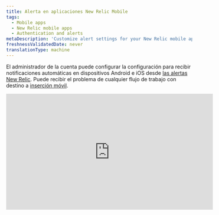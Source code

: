 ```yaml
---
title: Alerta en aplicaciones New Relic Mobile
tags:
  - Mobile apps
  - New Relic mobile apps
  - Authentication and alerts
metaDescription: 'Customize alert settings for your New Relic mobile app, including email or push notifications. View and acknowledge view alerting incidents.'
freshnessValidatedDate: never
translationType: machine
---
```


El administrador de la cuenta puede configurar la configuración para recibir notificaciones automáticas en dispositivos Android e iOS desde [las alertas New Relic](/docs/alerts-applied-intelligence/new-relic-alerts/get-started/introduction-applied-intelligence). Puede recibir el problema <InlinePopover type="alerts"/>de cualquier flujo de trabajo con destino a [inserción móvil](/docs/alerts-applied-intelligence/notifications/notification-integrations#mobile_push).

<iframe
  width="560"
  height="315"
  src="https://www.youtube.com/embed/bVJZUatrCpY"
  title="YouTube video player"
  frameborder="0"
  allow="accelerometer; autoplay; clipboard-write; encrypted-media; gyroscope; picture-in-picture; web-share"
  allowfullscreen
/>

## Requisitos [#requirements]

Los usuarios tanto del [modelo de usuario New Relic One](/docs/accounts/original-accounts-billing/original-product-based-pricing/overview-user-models) como del [modelo de usuario original](/docs/accounts/original-accounts-billing/original-product-based-pricing/overview-user-models) pueden configurar un flujo de trabajo con mobile push como [destino](/docs/alerts-applied-intelligence/notifications/notification-integrations#mobile_push).

## Activar o desactivar la notificación [#enabling-alerts]

Cuando log sesión en su cuenta New Relic desde una aplicación de Android o iOS, su dispositivo se asocia automáticamente con su usuario. Asegúrese de [agregar un destino de envío móvil al flujo de trabajo](/docs/alerts-applied-intelligence/applied-intelligence/incident-workflows/incident-workflows#add-workflow).

## Ver detalles del incidente del problema [#viewing-alerts]

La notificación aparece automáticamente en la pantalla de bloqueo de su dispositivo. Para iniciar la aplicación New Relic:

1. Dependiendo de su dispositivo, haga lo siguiente:

   * En dispositivos Android, toque la notificación en el cajón de notificaciones.
   * En dispositivos iOS, desliza la pantalla.

2. En el menú

   <DoNotTranslate>**Alerts**</DoNotTranslate>

   de la aplicación New Relic, seleccione cualquier problema para ver los detalles del error de la aplicación asociada.

3. Opcionalmente, seleccione

   <DoNotTranslate>**Acknowledge**</DoNotTranslate>

   .

4. Opcionalmente, para ver detalles adicionales, seleccione

   <DoNotTranslate>**Overview**</DoNotTranslate>

   ,

   <DoNotTranslate>**Incidents**</DoNotTranslate>

   o

   <DoNotTranslate>**Issue log**</DoNotTranslate>

   .

La lista <DoNotTranslate>**Alerts**</DoNotTranslate> del menú principal muestra los problemas ordenados por tiempo, puede aplicar filtros adicionales o cambiar la ventana de tiempo en la parte superior derecha:

## Solucionar problemas de configuración de alerta [#troubleshooting]

Si las notificaciones push no funcionan en su dispositivo móvil:

1. Verifica que cumples con [los requisitos](#requirements).
2. Verifique que [las alertas estén habilitadas](#enabling-alerts).
3. Verifique [la configuración de notificaciones](#notification-settings) de su dispositivo móvil para asegurarse de que New Relic pueda enviar notificaciones automáticas.

Si la configuración de notificación para su dispositivo móvil es correcta, pero aún no recibe la notificación, [elimine el dispositivo de su cuenta](#account-delete), luego [desinstale](#uninstall-app) y [reinstale](#reinstall-app) la aplicación New Relic.

<CollapserGroup>
  <Collapser
    id="notification-settings"
    title="Verifique la configuración de notificaciones para su dispositivo móvil"
  >
    Siga el procedimiento para su dispositivo móvil.

    <table>
      <thead>
        <tr>
          <th style={{ width: "150px" }}>
            <DoNotTranslate>
              **Device**
            </DoNotTranslate>
          </th>

          <th>
            <DoNotTranslate>
              **To check notification settings:**
            </DoNotTranslate>
          </th>
        </tr>
      </thead>

      <tbody>
        <tr>
          <td>
            Android
          </td>

          <td>
            1. Desde

               <DoNotTranslate>**Settings**</DoNotTranslate>

               de tu dispositivo Android, selecciona

               <DoNotTranslate>**Sound and notification**</DoNotTranslate>

               .

            2. Verifique la configuración del volumen del sonido.

            3. Opcional: habilite

               <DoNotTranslate>**Also vibrate for calls**</DoNotTranslate>

               .

            4. Verifique la configuración de

               <DoNotTranslate>**Interruptions**</DoNotTranslate>

               .

            5. Verifique la configuración de

               <DoNotTranslate>**Notification**</DoNotTranslate>

               .

            6. Verifique la configuración de

               <DoNotTranslate>**App notifications**</DoNotTranslate>

               : seleccione la aplicación New Relic, luego verifique la configuración de

               <DoNotTranslate>**Block**</DoNotTranslate>

               y

               <DoNotTranslate>**Priority**</DoNotTranslate>

               .
          </td>
        </tr>

        <tr>
          <td>
            iOS
          </td>

          <td>
            1. Asegúrese [de que No molestar](http://support.apple.com/kb/HT5463) esté desactivado: desde la aplicación

               <DoNotTranslate>**Settings**</DoNotTranslate>

               de iOS, seleccione

               <DoNotTranslate>**Do Not Disturb**</DoNotTranslate>

               y verifique que el interruptor

               <DoNotTranslate>**Manual**</DoNotTranslate>

               esté desactivado.

            2. Asegúrese de que la aplicación New Relic tenga permiso para enviar notificaciones: desde la aplicación

               <DoNotTranslate>**Settings**</DoNotTranslate>

               de iOS, seleccione

               <DoNotTranslate>**Notifications**</DoNotTranslate>

               y busque la aplicación New Relic en la lista de aplicaciones.

            3. Asegúrese de que el interruptor

               <DoNotTranslate>**Allow Notifications**</DoNotTranslate>

               esté encendido.

            4. Asegúrese de que el estilo de alerta esté configurado en

               <DoNotTranslate>**Banners**</DoNotTranslate>

               o

               <DoNotTranslate>**Alerts**</DoNotTranslate>

               .

            5. Opcional: para habilitar la alerta de audio, active

               <DoNotTranslate>**Sounds**</DoNotTranslate>

               .
          </td>
        </tr>
      </tbody>
    </table>
  </Collapser>

  <Collapser
    id="account-delete"
    title="Elimina el dispositivo Android o iOS de tu cuenta New Relic"
  >
    Para eliminar el dispositivo móvil de su cuenta New Relic, utilice el explorador API NerdGraph:

    1. <DoNotTranslate>**Query**</DoNotTranslate> [dispositivos actuales](https://api.newrelic.com/graphiql?#query=query%20List%20%7B%0A%20%20actor%20%7B%0A%20%20%20%20mobilePushNotification%20%7B%0A%20%20%20%20%20%20devices%20%7B%0A%20%20%20%20%20%20%20%20appVersion%0A%20%20%20%20%20%20%20%20deviceId%0A%20%20%20%20%20%20%20%20deviceName%0A%20%20%20%20%20%20%20%20operatingSystem%0A%20%20%20%20%20%20%7D%0A%20%20%20%20%7D%0A%20%20%7D%0A%7D%0A) seleccionando actor -> mobilePushNotification -> dispositivos y seleccionando appVersion, deviceId y deviceName. Ejecute esta consulta para obtener la lista de dispositivos.

    2. <DoNotTranslate>**Mutate**</DoNotTranslate> para [eliminar](https://api.newrelic.com/graphiql?#query=mutation%20%7B%0A%20%20mobilePushNotificationRemoveDevice%28deviceId%3A%20%22%22%29%20%7B%0A%20%20%20%20message%0A%20%20%7D%0A%7D%0A) un dispositivo seleccionando mutación -> mobilePushNotificationRemoveDevice y pasando el ID del dispositivo de la lista anterior.

       O puede eliminar el dispositivo desde la opción <DoNotTranslate>**Settings**</DoNotTranslate> en la aplicación desde el menú -> Configuración

    3. Mire debajo de <DoNotTranslate>**Push notification devices**</DoNotTranslate> y elimínelo desde allí. En iOS, deslícese de derecha a izquierda hasta <DoNotTranslate>**Delete**</DoNotTranslate> un dispositivo; en Android, toque <DoNotTranslate>**Delete**</DoNotTranslate>

       Continúe con los pasos para [reinstalar](#uninstall-app) la aplicación New Relic desde su dispositivo.
  </Collapser>

  <Collapser
    id="uninstall-app"
    title="Desinstale la aplicación New Relic Mobile"
  >
    Siga el procedimiento para desinstalar la aplicación New Relic de su dispositivo y luego vuelva a instalarla.

    <table>
      <thead>
        <tr>
          <th style={{ width: "150px" }}>
            <DoNotTranslate>
              **Device**
            </DoNotTranslate>
          </th>

          <th>
            <DoNotTranslate>
              **To uninstall the New Relic app:**
            </DoNotTranslate>
          </th>
        </tr>
      </thead>

      <tbody>
        <tr>
          <td>
            Android
          </td>

          <td>
            1. Desde

               <DoNotTranslate>**Settings**</DoNotTranslate>

               de tu dispositivo Android, selecciona

               <DoNotTranslate>**Apps**</DoNotTranslate>

               y luego selecciona la aplicación New Relic.

            2. Seleccione

               <DoNotTranslate>**Uninstall**</DoNotTranslate>

               .

            3. Continúe con los pasos para [reinstalar](#reinstall-app) la aplicación New Relic.
          </td>
        </tr>

        <tr>
          <td>
            iOS
          </td>

          <td>
            1. Desde la pantalla de inicio de iOS, mantén presionado el ícono New Relic hasta que tiemble.

            2. Para [eliminar la aplicación](http://support.apple.com/kb/TI135), seleccione el icono

               <DoNotTranslate>**X**</DoNotTranslate>

               .

            3. Continúe con los pasos para [reinstalar](#reinstall-app) la aplicación New Relic.
          </td>
        </tr>
      </tbody>
    </table>
  </Collapser>

  <Collapser
    id="reinstall-app"
    title="Reinstale la aplicación New Relic Mobile"
  >
    Para reinstalar la aplicación New Relic Mobile :

    1. Desde su dispositivo Android, seleccione [<DoNotTranslate>**Google Play Store**</DoNotTranslate>](https://play.google.com/store/apps/details?id=com.newrelic.rpm).

       O

       Desde la pantalla de inicio de su dispositivo iOS, seleccione [<DoNotTranslate>**App Store**</DoNotTranslate>.](https://itunes.apple.com/us/app/new-relic/id594038638?mt=8)

    2. Busque <DoNotTranslate>**New Relic**</DoNotTranslate>.

    3. Descarga la aplicación.

    4. Cuando finalice la descarga, inicie sesión en su aplicación New Relic Mobile con su cuenta New Relic.
  </Collapser>
</CollapserGroup>